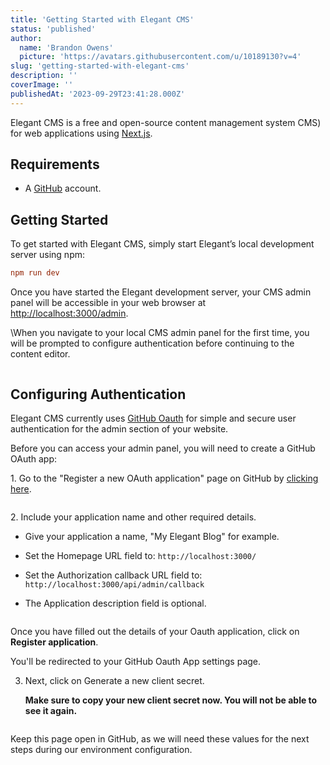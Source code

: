 ```yaml
---
title: 'Getting Started with Elegant CMS'
status: 'published'
author:
  name: 'Brandon Owens'
  picture: 'https://avatars.githubusercontent.com/u/10189130?v=4'
slug: 'getting-started-with-elegant-cms'
description: ''
coverImage: ''
publishedAt: '2023-09-29T23:41:28.000Z'
---
```


Elegant CMS is a free and open-source content management system CMS) for web applications using [Next.js](https://nextjs.org/).

## Requirements

- A [GitHub](https://github.com/) account.

## Getting Started

To get started with Elegant CMS, simply start Elegant’s local development server using npm:

```ini
npm run dev
```

Once you have started the Elegant development server, your CMS admin panel will be accessible in your web browser at [http://localhost:3000/admin](http://localhost:3000/admin).

\When you navigate to your local CMS admin panel for the first time, you will be prompted to configure authentication before continuing to the content editor.



<div class="my-8 shadow-xl"><img class="rounded-xl" src="/images/270824164-df66a8e1-c8a8-4eed-a8e9-1b5fb554d24c-Y5MT.png" alt=""></div>



## Configuring Authentication

Elegant CMS currently uses [GitHub Oauth](https://docs.github.com/en/apps/oauth-apps) for simple and secure user authentication for the admin section of your website.

Before you can access your admin panel, you will need to create a GitHub OAuth app:

1\. Go to the "Register a new OAuth application" page on GitHub by [clicking here](https://github.com/settings/applications/new).



<div class="my-8 shadow-xl"><img class="rounded-xl" src="/images/269766435-13525d21-0b88-4132-873d-14c75ba5c09c-M0OD.png" alt=""></div>



2\. Include your application name and other required details.

- Give your application a name, "My Elegant Blog" for example.

- Set the Homepage URL field to: `http://localhost:3000/`

- Set the Authorization callback URL field to: `http://localhost:3000/api/admin/callback`

- The Application description field is optional.



<div class="my-8 shadow-xl"><img class="rounded-xl" src="/images/269766435-13525d21-0b88-4132-873d-14c75ba5c09c--1--M2Mz.png" alt=""></div>



Once you have filled out the details of your Oauth application, click on **Register application**.

You'll be redirected to your GitHub Oauth App settings page.



3. Next, click on Generate a new client secret.

    **Make sure to copy your new client secret now. You will not be able to see it again.**



<div class="my-8 shadow-xl"><img class="rounded-xl" src="/images/269767514-a89c114b-bbdb-4f22-910c-8d4d879997ec-gwNT.png" alt=""></div>



Keep this page open in GitHub, as we will need these values for the next steps during our environment configuration.

<br>

<br>

